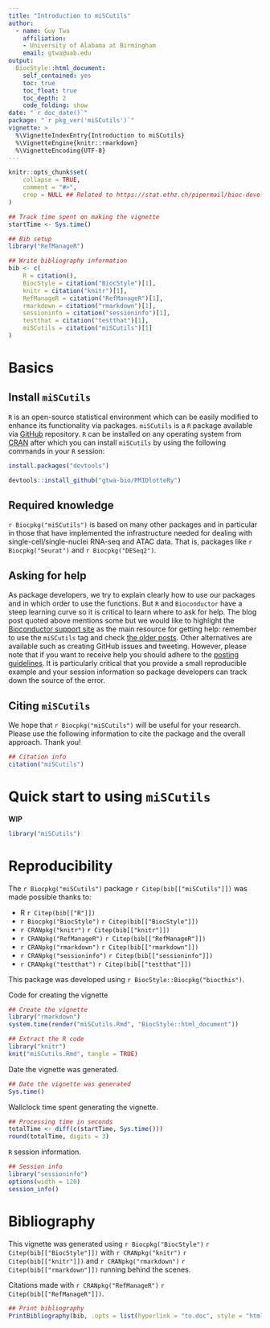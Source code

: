 ```yaml
---
title: "Introduction to miSCutils"
author: 
  - name: Guy Twa
    affiliation:
    - University of Alabama at Birmingham
    email: gtwa@uab.edu
output: 
  BiocStyle::html_document:
    self_contained: yes
    toc: true
    toc_float: true
    toc_depth: 2
    code_folding: show
date: "`r doc_date()`"
package: "`r pkg_ver('miSCutils')`"
vignette: >
  %\VignetteIndexEntry{Introduction to miSCutils}
  %\VignetteEngine{knitr::rmarkdown}
  %\VignetteEncoding{UTF-8}  
---
```


```r
knitr::opts_chunk$set(
    collapse = TRUE,
    comment = "#>",
    crop = NULL ## Related to https://stat.ethz.ch/pipermail/bioc-devel/2020-April/016656.html
)
```


```r
## Track time spent on making the vignette
startTime <- Sys.time()

## Bib setup
library("RefManageR")

## Write bibliography information
bib <- c(
    R = citation(),
    BiocStyle = citation("BiocStyle")[1],
    knitr = citation("knitr")[1],
    RefManageR = citation("RefManageR")[1],
    rmarkdown = citation("rmarkdown")[1],
    sessioninfo = citation("sessioninfo")[1],
    testthat = citation("testthat")[1],
    miSCutils = citation("miSCutils")[1]
)
```

# Basics

## Install `miSCutils`

`R` is an open-source statistical environment which can be easily modified to enhance its functionality via packages. `miSCutils` is a `R` package available via [GitHub](https://github.com/gtwa-bio/miSCutils) repository. `R` can be installed on any operating system from [CRAN](https://cran.r-project.org/) after which you can install `miSCutils` by using the following commands in your `R` session:

```r
install.packages("devtools")

devtools::install_github("gtwa-bio/PMIDlotteRy")
```

## Required knowledge

`r Biocpkg("miSCutils")` is based on many other packages and in particular in those that have implemented the infrastructure needed for dealing with single-cell/single-nuclei RNA-seq and ATAC data. That is, packages like `r Biocpkg("Seurat")` and `r Biocpkg("DESeq2")`.

## Asking for help

As package developers, we try to explain clearly how to use our packages and in which order to use the functions. But `R` and `Bioconductor` have a steep learning curve so it is critical to learn where to ask for help. The blog post quoted above mentions some but we would like to highlight the [Bioconductor support site](https://support.bioconductor.org/) as the main resource for getting help: remember to use the `miSCutils` tag and check [the older posts](https://support.bioconductor.org/tag/miSCutils/). Other alternatives are available such as creating GitHub issues and tweeting. However, please note that if you want to receive help you should adhere to the [posting guidelines](http://www.bioconductor.org/help/support/posting-guide/). It is particularly critical that you provide a small reproducible example and your session information so package developers can track down the source of the error.

## Citing `miSCutils`

We hope that `r Biocpkg("miSCutils")` will be useful for your research. Please use the following information to cite the package and the overall approach. Thank you!

```r
## Citation info
citation("miSCutils")
```

# Quick start to using `miSCutils`

**WIP**

```r
library("miSCutils")
```


# Reproducibility

The `r Biocpkg("miSCutils")` package `r Citep(bib[["miSCutils"]])` was made possible thanks to:

* R `r Citep(bib[["R"]])`
* `r Biocpkg("BiocStyle")` `r Citep(bib[["BiocStyle"]])`
* `r CRANpkg("knitr")` `r Citep(bib[["knitr"]])`
* `r CRANpkg("RefManageR")` `r Citep(bib[["RefManageR"]])`
* `r CRANpkg("rmarkdown")` `r Citep(bib[["rmarkdown"]])`
* `r CRANpkg("sessioninfo")` `r Citep(bib[["sessioninfo"]])`
* `r CRANpkg("testthat")` `r Citep(bib[["testthat"]])`

This package was developed using `r BiocStyle::Biocpkg("biocthis")`.


Code for creating the vignette

```r
## Create the vignette
library("rmarkdown")
system.time(render("miSCutils.Rmd", "BiocStyle::html_document"))

## Extract the R code
library("knitr")
knit("miSCutils.Rmd", tangle = TRUE)
```

Date the vignette was generated.

```r
## Date the vignette was generated
Sys.time()
```

Wallclock time spent generating the vignette.

```r
## Processing time in seconds
totalTime <- diff(c(startTime, Sys.time()))
round(totalTime, digits = 3)
```

`R` session information.

```r
## Session info
library("sessioninfo")
options(width = 120)
session_info()
```



# Bibliography

This vignette was generated using `r Biocpkg("BiocStyle")` `r Citep(bib[["BiocStyle"]])`
with `r CRANpkg("knitr")` `r Citep(bib[["knitr"]])` and `r CRANpkg("rmarkdown")` `r Citep(bib[["rmarkdown"]])` running behind the scenes.

Citations made with `r CRANpkg("RefManageR")` `r Citep(bib[["RefManageR"]])`.

```r
## Print bibliography
PrintBibliography(bib, .opts = list(hyperlink = "to.doc", style = "html"))
```
